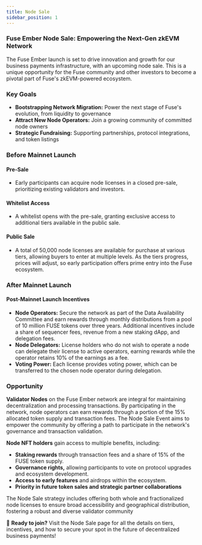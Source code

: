 ```yaml
---
title: Node Sale
sidebar_position: 1
---
```


### Fuse Ember Node Sale: Empowering the Next-Gen zkEVM Network

The Fuse Ember launch is set to drive innovation and growth for our business payments infrastructure, with an upcoming node sale. This is a unique opportunity for the Fuse community and other investors to become a pivotal part of Fuse's zkEVM-powered ecosystem.

### Key Goals

- **Bootstrapping Network Migration:** Power the next stage of Fuse's evolution, from liquidity to governance
- **Attract New Node Operators:** Join a growing community of committed node owners
- **Strategic Fundraising:** Supporting partnerships, protocol integrations, and token listings

### Before Mainnet Launch

#### Pre-Sale

- Early participants can acquire node licenses in a closed pre-sale, prioritizing existing validators and investors.

#### Whitelist Access

- A whitelist opens with the pre-sale, granting exclusive access to additional tiers available in the public sale.

#### Public Sale

- A total of 50,000 node licenses are available for purchase at various tiers, allowing buyers to enter at multiple levels. As the tiers progress, prices will adjust, so early participation offers prime entry into the Fuse ecosystem.

### After Mainnet Launch

#### Post-Mainnet Launch Incentives

- **Node Operators:** Secure the network as part of the Data Availability Committee and earn rewards through monthly distributions from a pool of 10 million FUSE tokens over three years. Additional incentives include a share of sequencer fees, revenue from a new staking dApp, and delegation fees.
- **Node Delegators:** License holders who do not wish to operate a node can delegate their license to active operators, earning rewards while the operator retains 10% of the earnings as a fee.
- **Voting Power:** Each license provides voting power, which can be transferred to the chosen node operator during delegation.

### Opportunity

**Validator Nodes** on the Fuse Ember network are integral for maintaining decentralization and processing transactions. By participating in the network, node operators can earn rewards through a portion of the 15% allocated token supply and transaction fees. The Node Sale Event aims to empower the community by offering a path to participate in the network's governance and transaction validation​.

**Node NFT holders** gain access to multiple benefits, including:

- **Staking rewards** through transaction fees and a share of 15% of the FUSE token supply.
- **Governance rights,** allowing participants to vote on protocol upgrades and ecosystem development.
- **Access to early features** and airdrops within the ecosystem.
- **Priority in future token sales and strategic partner collaborations​**

The Node Sale strategy includes offering both whole and fractionalized node licenses to ensure broad accessibility and geographical distribution, fostering a robust and diverse validator community​

📅 **Ready to join?** Visit the Node Sale page for all the details on tiers, incentives, and how to secure your spot in the future of decentralized business payments!
